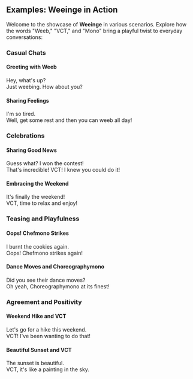 ## Examples: **Weeinge** in Action

Welcome to the showcase of **Weeinge** in various scenarios. Explore how the words "Weeb," "VCT," and "Mono" bring a playful twist to everyday conversations:


### Casual Chats

#### Greeting with Weeb

<div class="chat">
  <div class="chat-bubble chat-a">Hey, what's up?</div>
</div>
<div class="chat">
  <div class="chat-bubble chat-b">Just weebing. How about you?</div>
</div>

#### Sharing Feelings

<div class="chat">
  <div class="chat-bubble chat-a">I'm so tired.</div>
</div>
<div class="chat">
  <div class="chat-bubble chat-b">Well, get some rest and then you can weeb all day!</div>
</div>

### Celebrations

#### Sharing Good News

<div class="chat">
  <div class="chat-bubble chat-a">Guess what? I won the contest!</div>
</div>
<div class="chat">
  <div class="chat-bubble chat-b">That's incredible! VCT! I knew you could do it!</div>
</div>

#### Embracing the Weekend

<div class="chat">
  <div class="chat-bubble chat-a">It's finally the weekend!</div>
</div>
<div class="chat">
  <div class="chat-bubble chat-b">VCT, time to relax and enjoy!</div>
</div>

### Teasing and Playfulness

#### Oops! Chefmono Strikes

<div class="chat">
  <div class="chat-bubble chat-a">I burnt the cookies again.</div>
</div>
<div class="chat">
  <div class="chat-bubble chat-b">Oops! Chefmono strikes again!</div>
</div>

#### Dance Moves and Choreographymono

<div class="chat">
  <div class="chat-bubble chat-a">Did you see their dance moves?</div>
</div>
<div class="chat">
  <div class="chat-bubble chat-b">Oh yeah, Choreographymono at its finest!</div>
</div>

### Agreement and Positivity

#### Weekend Hike and VCT

<div class="chat">
  <div class="chat-bubble chat-a">Let's go for a hike this weekend.</div>
</div>
<div class="chat">
  <div class="chat-bubble chat-b">VCT! I've been wanting to do that!</div>
</div>

#### Beautiful Sunset and VCT

<div class="chat">
  <div class="chat-bubble chat-a">The sunset is beautiful.</div>
</div>
<div class="chat">
  <div class="chat-bubble chat-b">VCT, it's like a painting in the sky.</div>
</div>
